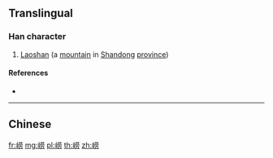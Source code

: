 {{character info/new}}
{{also|嶗}}
==Translingual==

===Han character===
{{Han char|rn=46|rad=山|as=07|sn=10|four=|canj=UTBS|ids=⿰山劳}}

# [[w:Mount Lao|Laoshan]] (a [[mountain]] in [[Shandong]] [[province]])

====References====
* {{Han ref|kx=0312.301|hdz=10772.180|uh=5D02|ud=23810}}

----

==Chinese==
{{zh-see|嶗}}

[[fr:崂]]
[[mg:崂]]
[[pl:崂]]
[[th:崂]]
[[zh:崂]]